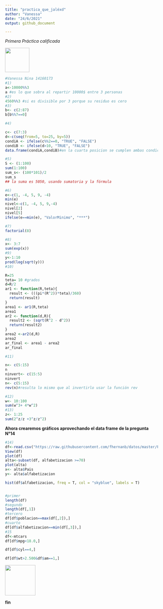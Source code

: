 ```yaml
---
title: "practica_que_jaléxd"
author: "Vanessa"
date: "24/6/2021"
output: github_document

---
```


*Primera Práctica calificada* 

<img src="https://upload.wikimedia.org/wikipedia/commons/3/3a/UNMSM_coatofarms_seal.svg" width="80" height="80">


```r
#Vanessa Nina 14160173
#1)
a<-10000%%3
a #es lo que sobra al repartir 10000$ entre 3 personas
#2)
4560%%3 #si es divisible por 3 porque su residuo es cero
#3)
b<- c(2:87)
b[b%%7==0]

#4)

c<- c(7:3)
d<-c(seq(from=5, to=25, by=5))
condiA <- ifelse(c%%2==0, "TRUE", "FALSE")
condiB <- ifelse(d>10, "TRUE", "FALSE")
data.frame(condiA,condiB)#en la cuarta posicion se cumplen ambas condiciones

#5)
S <- (1:100)
sum(1:100)
sum_s<- (100*101)/2
sum_s
## la suma es 5050, usando sumatoria y la fórmula

#6)
e<-c(1, -4, 5, 9, -4)
min(e)
nivel<-c(1, -4, 5, 9,-4)
nivel[2]
nivel[5]
ifelse(e==min(e), "ValorMinimo", "***")

#7)
factorial(8)

#8)
x<- 3:7
sum(exp(x))
#9)
y<-1:10
prod(log(sqrt(y)))
#10)

R=25
teta= 10 #grados
d=R/2
ar1 <- function(R,teta){
  result <- (((pi*(R^2))*teta)/360)
  return(result)
}
area1 <- ar1(R,teta)
area1
ar2 <- function(d,R){
  result2 <- (sqrt(R^2 - d^2))
  return(result2)
}
area2 <-ar2(d,R)
area2
ar_final <- area1 - area2
ar_final

#11)

n<- c(5:15)
n
ninvert<- c(15:5)
ninvert
n<- c(5:15)
rev(n)#resulta lo mismo que al invertirlo usar la función rev

#12)
w<- 10:100
sum(w^3+ 4*w^2)
#13)
z<- 1:25
sum(2^z/z +3^z/z^2)
```
**Ahora crearemos gráficos aprovechando el data frame de la pregunta N°14**

```r
#14)
df<-read.csv("https://raw.githubusercontent.com/fhernanb/datos/master/Paises.txt",sep="",dec=".")
View(df)
plot(df)
alta<-subset(df, alfabetizacion >=70)
plot(alta)
x<- alta$Pais
y<- alta$alfabetizacion

hist(df$alfabetizacion, freq = T, col = "skyblue", labels = T)


#primer 
length(df)
#segundo
length(df[,1])
#tercero
df[df$poblacion==max(df[,2]),]
#cuarto
df[df$alfabetizacion==min(df[,3]),]
#15
df<-mtcars
df[df$mpg<18.0,]

df[df$cyl==4,]

df[df$wt>2.500&df$am==1,]
```

<img src="https://media.giphy.com/media/vFKqnCdLPNOKc/giphy.gif" width="100" height="100" />

**fin**


